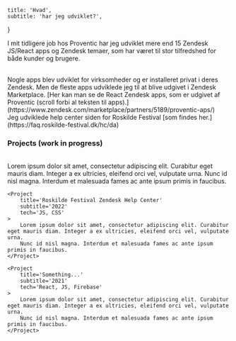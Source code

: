     title: 'Hvad',
    subtitle: 'har jeg udviklet?',
}

I mit tidligere job hos Proventic har jeg udviklet mere end 15 Zendesk JS/React apps og Zendesk temaer,
som har været til stor tilfredshed for både kunder og brugere.

<br />
Nogle apps blev udviklet for virksomheder og er installeret privat i deres Zendesk.
Men de fleste apps udviklede jeg til at blive udgivet i Zendesk Marketplace.
[Her kan man se de React Zendesk apps, som er udgivet af Proventic
(scroll forbi al teksten til apps).](https://www.zendesk.com/marketplace/partners/5189/proventic-aps/)

<br />
Jeg udviklede help center siden for Roskilde Festival [som findes her.](https://faq.roskilde-festival.dk/hc/da)

<br />

### Projects (work in progress)
<br />

<ResponsiveGrid>
    <Project
        title='Flexfone'
        subtitle='2021, Zendesk App'
        tech='React, JS, Firebase'
    >
        Lorem ipsum dolor sit amet, consectetur adipiscing elit. Curabitur eget mauris diam. Integer a ex ultricies, eleifend orci vel, vulputate urna.
        Nunc id nisl magna. Interdum et malesuada fames ac ante ipsum primis in faucibus.
    </Project>

    <Project
        title='Roskilde Festival Zendesk Help Center'
        subtitle='2022'
        tech='JS, CSS'
    >
        Lorem ipsum dolor sit amet, consectetur adipiscing elit. Curabitur eget mauris diam. Integer a ex ultricies, eleifend orci vel, vulputate urna.
        Nunc id nisl magna. Interdum et malesuada fames ac ante ipsum primis in faucibus.
    </Project>

    <Project
        title='Something...'
        subtitle='2021'
        tech='React, JS, Firebase'
    >
        Lorem ipsum dolor sit amet, consectetur adipiscing elit. Curabitur eget mauris diam. Integer a ex ultricies, eleifend orci vel, vulputate urna.
        Nunc id nisl magna. Interdum et malesuada fames ac ante ipsum primis in faucibus.
    </Project>
</ResponsiveGrid>
